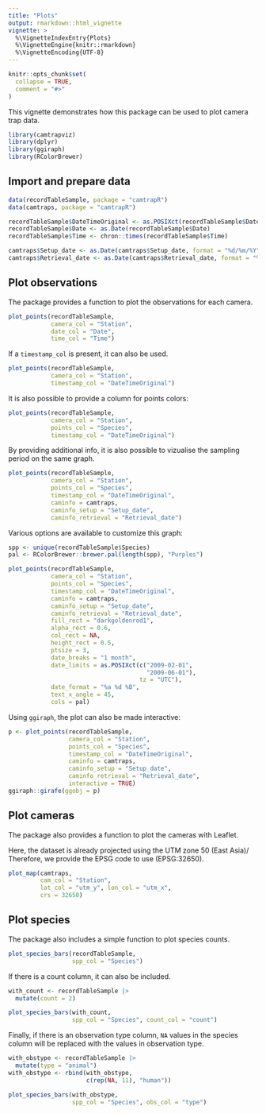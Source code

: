 ```yaml
---
title: "Plots"
output: rmarkdown::html_vignette
vignette: >
  %\VignetteIndexEntry{Plots}
  %\VignetteEngine{knitr::rmarkdown}
  %\VignetteEncoding{UTF-8}
---
```


```r
knitr::opts_chunk$set(
  collapse = TRUE,
  comment = "#>"
)
```

This vignette demonstrates how this package can be used to plot camera trap data.

```r
library(camtrapviz)
library(dplyr)
library(ggiraph)
library(RColorBrewer)
```

## Import and prepare data

```r
data(recordTableSample, package = "camtrapR")
data(camtraps, package = "camtrapR")
```

```r
recordTableSample$DateTimeOriginal <- as.POSIXct(recordTableSample$DateTimeOriginal)
recordTableSample$Date <- as.Date(recordTableSample$Date)
recordTableSample$Time <- chron::times(recordTableSample$Time)

camtraps$Setup_date <- as.Date(camtraps$Setup_date, format = "%d/%m/%Y")
camtraps$Retrieval_date <- as.Date(camtraps$Retrieval_date, format = "%d/%m/%Y")
```

## Plot observations

The package provides a function to plot the observations for each camera.

```r
plot_points(recordTableSample,
            camera_col = "Station",
            date_col = "Date", 
            time_col = "Time")
```

If a `timestamp_col` is present, it can also be used.

```r
plot_points(recordTableSample,
            camera_col = "Station",
            timestamp_col = "DateTimeOriginal")
```

It is also possible to provide a column for points colors:

```r
plot_points(recordTableSample,
            camera_col = "Station",
            points_col = "Species",
            timestamp_col = "DateTimeOriginal")
```

By providing additional info, it is also possible to vizualise the sampling period on the same graph.

```r
plot_points(recordTableSample, 
            camera_col = "Station", 
            points_col = "Species",
            timestamp_col = "DateTimeOriginal",
            caminfo = camtraps,
            caminfo_setup = "Setup_date",
            caminfo_retrieval = "Retrieval_date")
```

Various options are available to customize this graph:

```r
spp <- unique(recordTableSample$Species)
pal <- RColorBrewer::brewer.pal(length(spp), "Purples")

plot_points(recordTableSample, 
            camera_col = "Station", 
            points_col = "Species",
            timestamp_col = "DateTimeOriginal",
            caminfo = camtraps,
            caminfo_setup = "Setup_date",
            caminfo_retrieval = "Retrieval_date",
            fill_rect = "darkgoldenrod1",
            alpha_rect = 0.6,
            col_rect = NA, 
            height_rect = 0.5,
            ptsize = 3,
            date_breaks = "1 month",
            date_limits = as.POSIXct(c("2009-02-01",
                                       "2009-06-01"),
                                     tz = "UTC"),
            date_format = "%a %d %B",
            text_x_angle = 45,
            cols = pal)
```

Using `ggiraph`, the plot can also be made interactive:

```r
p <- plot_points(recordTableSample, 
                 camera_col = "Station", 
                 points_col = "Species",
                 timestamp_col = "DateTimeOriginal",
                 caminfo = camtraps,
                 caminfo_setup = "Setup_date",
                 caminfo_retrieval = "Retrieval_date",
                 interactive = TRUE)
ggiraph::girafe(ggobj = p)
```

## Plot cameras

The package also provides a function to plot the cameras with Leaflet.

Here, the dataset is already projected using the UTM zone 50 (East Asia)/ Therefore, we provide the EPSG code to use (EPSG:32650).

```r
plot_map(camtraps, 
         cam_col = "Station",
         lat_col = "utm_y", lon_col = "utm_x", 
         crs = 32650)
```

## Plot species

The package also includes a simple function to plot species counts.

```r
plot_species_bars(recordTableSample, 
                  spp_col = "Species")
```

If there is a count column, it can also be included.

```r
with_count <- recordTableSample |> 
  mutate(count = 2)

plot_species_bars(with_count, 
                  spp_col = "Species", count_col = "count")
```

Finally, if there is an observation type column, `NA` values in the species column will be replaced with the values in observation type.

```r
with_obstype <- recordTableSample |> 
  mutate(type = "animal")
with_obstype <- rbind(with_obstype,
                      c(rep(NA, 11), "human"))

plot_species_bars(with_obstype, 
                  spp_col = "Species", obs_col = "type")
```
